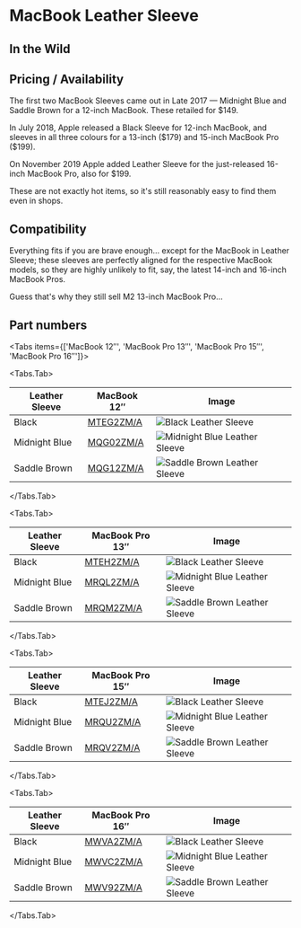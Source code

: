 
# MacBook Leather Sleeve

## In the Wild

## Pricing / Availability

The first two MacBook Sleeves came out in Late 2017 — Midnight Blue and Saddle Brown for a 12-inch MacBook. These retailed for \$149.

In July 2018, Apple released a Black Sleeve for 12-inch MacBook, and sleeves in all three colours for a 13-inch (\$179) and 15-inch MacBook Pro (\$199).

On November 2019 Apple added Leather Sleeve for the just-released 16-inch MacBook Pro, also for \$199.

These are not exactly hot items, so it's still reasonably easy to find them even in shops.

## Compatibility

Everything fits if you are brave enough… except for the MacBook in Leather Sleeve; these sleeves are perfectly aligned for the respective MacBook models, so they are highly unlikely to fit, say, the latest 14-inch and 16-inch MacBook Pros.

Guess that's why they still sell M2 13-inch MacBook Pro…

## Part numbers

<Tabs
  items={['MacBook 12″', 'MacBook Pro 13″', 'MacBook Pro 15″', 'MacBook Pro 16″']}>

<Tabs.Tab>

| Leather Sleeve | MacBook 12″ | Image |
| --- | --- | --- |
| Black | [MTEG2<wbr/>ZM/A](/macbook/MTEG2) | ![Black Leather Sleeve](/everypreview/MTEG2.png) |
| Midnight Blue | [MQG02<wbr/>ZM/A](/macbook/MQG02) | ![Midnight Blue Leather Sleeve](/everypreview/MQG02.png) |
| Saddle Brown | [MQG12<wbr/>ZM/A](/macbook/MQG12) | ![Saddle Brown Leather Sleeve](/everypreview/MQG12.png) |

</Tabs.Tab>

<Tabs.Tab>

| Leather Sleeve | MacBook Pro 13″ | Image |
| --- | --- | --- |
| Black | [MTEH2<wbr/>ZM/A](/macbook/MTEH2) | ![Black Leather Sleeve](/everypreview/MTEH2.png) |
| Midnight Blue | [MRQL2<wbr/>ZM/A](/macbook/MRQL2) | ![Midnight Blue Leather Sleeve](/everypreview/MRQL2.png) |
| Saddle Brown | [MRQM2<wbr/>ZM/A](/macbook/MRQM2) | ![Saddle Brown Leather Sleeve](/everypreview/MRQM2.png) |

</Tabs.Tab>

<Tabs.Tab>

| Leather Sleeve | MacBook Pro 15″ | Image |
| --- | --- | --- |
| Black | [MTEJ2<wbr/>ZM/A](/macbook/MTEJ2) | ![Black Leather Sleeve](/everypreview/MTEJ2.png) |
| Midnight Blue | [MRQU2<wbr/>ZM/A](/macbook/MRQU2) | ![Midnight Blue Leather Sleeve](/everypreview/MRQU2.png) |
| Saddle Brown | [MRQV2<wbr/>ZM/A](/macbook/MRQV2) | ![Saddle Brown Leather Sleeve](/everypreview/MRQV2.png) |

</Tabs.Tab>

<Tabs.Tab>

| Leather Sleeve | MacBook Pro 16″ | Image |
| --- | --- | --- |
| Black | [MWVA2<wbr/>ZM/A](/macbook/MWVA2) | ![Black Leather Sleeve](/everypreview/MWVA2.png) |
| Midnight Blue | [MWVC2<wbr/>ZM/A](/macbook/MWVC2) | ![Midnight Blue Leather Sleeve](/everypreview/MWVC2.png) |
| Saddle Brown | [MWV92<wbr/>ZM/A](/macbook/MWV92) | ![Saddle Brown Leather Sleeve](/everypreview/MWV92.png) |

</Tabs.Tab>
</Tabs>
